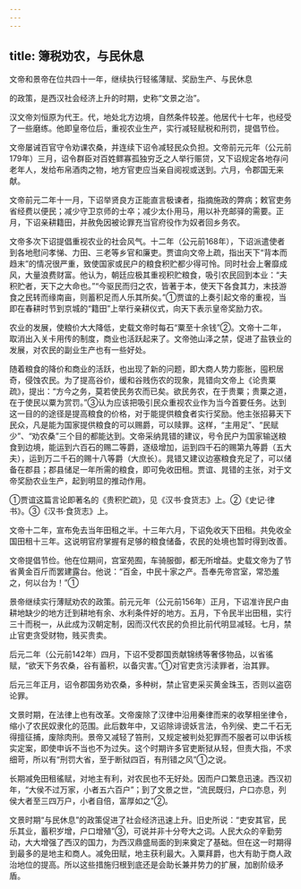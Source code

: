 ```yaml
---
---
---
```

title: 簿税劝农，与民休息
---



文帝和景帝在位共四十一年，继续执行轻徭薄赋、奖励生产、与民休息

的政策，是西汉社会经济上升的时期，史称“文景之治”。

汉文帝刘恒原为代王。代，地处北方边境，自然条件较差。他居代十七年，也经受了一些磨练。他即皇帝位后，重视农业生产，实行减轻赋税和刑罚，提倡节俭。

文帝屡诫百官守令劝课农桑，并连续下诏令减轻民众负担。文帝前元元年（公元前179年）三月，诏令群臣对百姓鳏寡孤独穷乏之人举行赈贷，又下诏规定各地存问老年人，发给布帛酒肉之物，地方官吏应当亲自阅视或送到。六月，令郡国无来献。

文帝前元二年十一月，下诏举贤良方正能直言极谏者，指摘施政的弊病；敕官吏务省经费以便民；减少守卫京师的士卒；减少太仆用马，用以补充邮驿的需要。正月，下诏亲耕籍田，并赦免因被论罪充当官府役作为奴者回乡务农。

文帝多次下诏提倡重视农业的社会风气。十二年（公元前168年），下诏派遣使者到各地慰问孝悌、力田、三老等乡官和廉吏。贾谊向文帝上疏，指出天下“背本而趋末”的情况很严重，致使国家或民户的粮食积贮都少得可怜。同时社会上奢靡成风，大量浪费财富。他认为，朝廷应极其重视积贮粮食，吸引农民回到本业：“夫积贮者，天下之大命也。”“今驱民而归之农，皆著于本，使天下各食其力，末技游食之民转而缘南亩，则蓄积足而人乐其所矣。”①贾谊的上奏引起文帝的重视，当即在春耕时节到京城的“籍田”上举行亲耕仪式，向天下表示皇帝奖励力农。

农业的发展，使粮价大大降低，史载文帝时每石“粟至十余钱”②。文帝十二年，取消出入关卡用传的制度，商业也活跃起来了。文帝弛山泽之禁，促进了盐铁业的发展，对农民的副业生产也有一些好处。

随着粮食的降价和商业的活跃，也出现了新的问题，即大商人势力膨胀，囤积居奇，侵蚀农民。为了提高谷价，缓和谷贱伤农的现象，晁错向文帝上《论贵粟疏》，提出：“方今之务，莫若使民务农而已矣。欲民务农，在于贵粟；贵粟之道，在于使民以粟为赏罚。”③认为应该把吸引民众重视农业作为当今首要任务。达到这一目的的途径是提高粮食的价格，对于能提供粮食者实行奖励。他主张招募天下民众，凡是能为国家提供粮食的可以赐爵，可以赎罪。这样，“主用足”、“民赋少”、“劝农桑”三个目的都能达到。文帝采纳晁错的建议，号令民户为国家输送粮食到边境，能运到六百石的赐二等爵，逐级增加，运到四千石的赐第九等爵（五大夫），运到万二千石的赐十八等爵（大庶长）。晁错又建议边塞粮食充足了，可以储备在郡县；郡县储足一年所需的粮食，即可免收田租。贾谊、晁错的主张，对于文帝奖励农业生产，起到明显的推动作用。

①贾谊这篇言论即著名的《贵积贮疏》，见《汉书·食货志》上。②《史记·律书》。③《汉书·食货志》上。

文帝十二年，宣布免去当年田租之半。十三年六月，下诏免收天下田租。共免收全国田租十三年。这说明官府掌握有足够的粮食储备，农民的处境也暂时得到改善。

文帝提倡节俭。他在位期间，宫室苑囿，车骑服御，都无所增益。史载文帝为了节省黄金百斤而罢建露台。他说：“百金，中民十家之产。吾奉先帝宫室，常恐羞之，何以台为！”①

景帝继续实行薄赋劝农的政策。前元元年（公元前156年）正月，下诏准许民户由耕地缺少的地方迁到耕地有余、水利条件好的地方。五月，下令民半出田租，实行三十而税一，从此成为汉朝定制，因而汉代农民的负担比前代明显减轻。七月，禁止官吏贪受财物，贱买贵卖。

后元二年（公元前142年）四月，下诏不受郡国贡献锦绣等奢侈物品，以省徭赋，“欲天下务农桑，谷有蓄积，以备灾害。”①对官吏贪污渎罪者，治其罪。

后元三年正月，诏令郡国务劝农桑，多种树，禁止官吏采买黄金珠玉，否则以盗窃论罪。

文景时期，在法律上也有改革。文帝废除了汉律中沿用秦律而来的收孥相坐律令，缩小了农民奴隶化的范围。此后数年中，又诏除诽谤妖言法，令列侯、吏二千石无得擅征捕，废除肉刑。景帝又减轻了笞刑，又规定被判处犯罪而不服者可以申诉核实定案，即使申诉不当也不为过失。这个时期许多官吏断狱从轻，但责大指，不求细苛，所以有“刑罚大省，至于断狱四百，有刑错之风”①之说。

长期减免田租徭赋，对地主有利，对农民也不无好处。因而户口繁息迅速。西汉初年，“大侯不过万家，小者五六百户”；到了文景之世，“流民既归，户口亦息，列侯大者至三四万户，小者自倍，富厚如之”②。

文景时期“与民休息”的政策促进了社会经济迅速上升。旧史所说：“吏安其官，民乐其业，蓄积岁增，户口增殖”③，可说并非十分夸大之词。人民大众的辛勤劳动，大大增强了西汉的国力，为西汉鼎盛局面的到来奠定了基础。但在这一时期得到最多的是地主和商人。减免田赋，地主获利最大。入粟拜爵，也大有助于商人政治地位的提高。所以这些措施归根到底还是会助长兼并势力的扩展，加剧阶级矛盾。